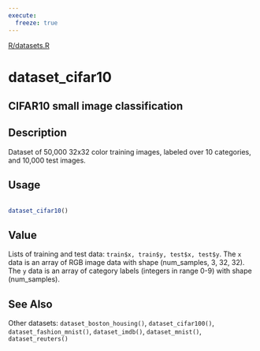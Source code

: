 ```yaml
---
execute:
  freeze: true
---
```


[R/datasets.R](https://github.com/rstudio/keras//blob/main/R/datasets.R#L20) 

# dataset_cifar10

## CIFAR10 small image classification

## Description
 Dataset of 50,000 32x32 color training images, labeled over 10 categories, and 10,000 test images. 


## Usage
```r
 
dataset_cifar10() 
```




## Value
 Lists of training and test data: `train$x, train$y, test$x, test$y`.  The `x` data is an array of RGB image data with shape (num_samples, 3, 32, 32).  The `y` data is an array of category labels (integers in range 0-9) with shape (num_samples). 



## See Also
 Other datasets:  `dataset_boston_housing()`, `dataset_cifar100()`, `dataset_fashion_mnist()`, `dataset_imdb()`, `dataset_mnist()`, `dataset_reuters()` 

